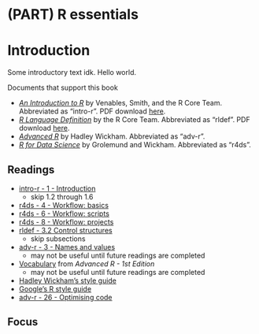 # (PART) R essentials {-}

# Introduction {#r-essentials-intro}

Some introductory text idk. Hello world.

Documents that support this book

* [*An Introduction to R*](https://cran.r-project.org/doc/manuals/r-release/R-intro.html) by Venables, Smith, and the R Core Team. Abbreviated as "intro-r". PDF download [here](https://cran.r-project.org/doc/manuals/r-release/R-intro.pdf).
* [*R Language Definition*](https://cran.r-project.org/doc/manuals/r-release/R-lang.html) by the R Core Team. Abbreviated as "rldef". PDF download [here](https://cran.r-project.org/doc/manuals/r-release/R-lang.pdf).
* [*Advanced R*](https://adv-r.hadley.nz/) by Hadley Wickham. Abbreviated as "adv-r".
* [*R for Data Science*](http://r4ds.had.co.nz/) by Grolemund and Wickham. Abbreviated as "r4ds".




## Readings

* [intro-r - 1 - Introduction](https://cran.r-project.org/doc/manuals/r-release/R-intro.html#Introduction-and-preliminaries)
    * skip 1.2 through 1.6
* [r4ds - 4 - Workflow: basics](http://r4ds.had.co.nz/workflow-basics.html)
* [r4ds - 6 - Workflow: scripts](http://r4ds.had.co.nz/workflow-scripts.html)
* [r4ds - 8 - Workflow: projects](http://r4ds.had.co.nz/workflow-projects.html)
* [rldef - 3.2 Control structures](https://cran.r-project.org/doc/manuals/r-release/R-lang.html#Control-structures)
    * skip subsections
* [adv-r - 3 - Names and values](https://adv-r.hadley.nz/names-values.html)
    * may not be useful until future readings are completed
* [Vocabulary](http://adv-r.had.co.nz/Vocabulary.html) from *Advanced R - 1st Edition*
    * may not be useful until future readings are completed
* [Hadley Wickham's style guide](http://adv-r.had.co.nz/Style.html)
* [Google's R style guide](https://google.github.io/styleguide/Rguide.xml)
* [adv-r - 26 - Optimising code](https://adv-r.hadley.nz/profiling.html)

## Focus
